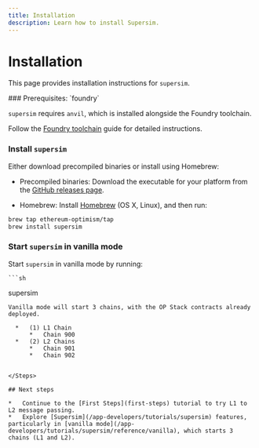 ```yaml
---
title: Installation
description: Learn how to install Supersim.
---
```



# Installation

This page provides installation instructions for `supersim`.

<Steps>
  ### Prerequisites: `foundry`

  `supersim` requires `anvil`, which is installed alongside the Foundry toolchain.

  Follow the [Foundry toolchain](https://book.getfoundry.sh/getting-started/installation) guide for detailed instructions.

  ### Install `supersim`
  Either download precompiled binaries or install using Homebrew:

  *   Precompiled binaries: Download the executable for your platform from the [GitHub releases page](https://github.com/ethereum-optimism/supersim/releases).

  *   Homebrew: Install [Homebrew](https://brew.sh/) (OS X, Linux), and then run:

  ```sh
  brew tap ethereum-optimism/tap
  brew install supersim
  ```

  ### Start `supersim` in vanilla mode
  Start `supersim` in vanilla mode by running:

    ```sh
  supersim
  ```
  Vanilla mode will start 3 chains, with the OP Stack contracts already deployed.
  
    *   (1) L1 Chain
        *   Chain 900
    *   (2) L2 Chains
        *   Chain 901
        *   Chain 902


</Steps>

## Next steps

*   Continue to the [First Steps](first-steps) tutorial to try L1 to L2 message passing.
*   Explore [Supersim](/app-developers/tutorials/supersim) features, particularly in [vanilla mode](/app-developers/tutorials/supersim/reference/vanilla), which starts 3 chains (L1 and L2).
